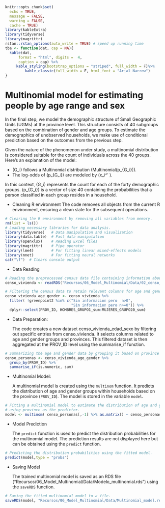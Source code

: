```r
knitr::opts_chunk$set(
  echo = TRUE,
  message = FALSE,
  warning = FALSE,
  cache = TRUE)
library(kableExtra)
library(tidyverse)
library(magrittr)
rstan::rstan_options(auto_write = TRUE) # speed up running time 
tba <- function(dat, cap = NA){
  kable(dat,
      format = "html", digits =  4,
      caption = cap) %>% 
     kable_styling(bootstrap_options = "striped", full_width = F)%>%
         kable_classic(full_width = F, html_font = "Arial Narrow")
}
```


# Multinomial model for estimating people by age range and sex

In the final step, we model the demographic structure of Small Geographic Units (UGMs) at the province level. This structure consists of 40 subgroups based on the combination of gender and age groups. To estimate the demographics of unobserved households, we make use of conditional prediction based on the outcomes from the previous step.

Given the nature of the phenomenon under study, a multinomial distribution is considered suitable for the count of individuals across the 40 groups. Here's an explanation of the model:

- \(G_i\) follows a Multinomial distribution \(Multinomial(p_{G_i})\).
- The log-odds of \(p_{G_i}\) are modeled by \(x_i^' \beta\).

In this context, \(G_i\) represents the count for each of the forty demographic groups. \(p_{G_i}\) is a vector of size 40 containing the probabilities that a person classified in each group resides in a household.


-   Cleaning R environment
The code removes all objects from the current R environment, ensuring a clean slate for the subsequent operations.

```r
# Clearing the R environment by removing all variables from memory.
rm(list = ls())
# Loading necessary libraries for data analysis.
library(tidyverse)   # Data manipulation and visualization
library(data.table)  # Fast data manipulation
library(openxlsx)    # Reading Excel files
library(magrittr)    # Pipe operator
library(lme4)        # For fitting linear mixed-effects models
library(nnet)        # For fitting neural networks
cat("\f")  # Clears console output
```

-   Data Reading

```r
# Reading the preprocessed census data file containing information about households.
censo_vivienda <- readRDS("Recursos/06_Model_Multinomial/Data/02_censo_vivienda_personas.rds") 

# Filtering the census data to retain relevant columns for age and gender analysis.
censo_vivienda_age_gender <- censo_vivienda %>% 
  filter( !greenpoint2 %in% c("Sin informacion pero  n>0", 
                              "Sin informacion pero n>=0")) %>% 
  dplyr::select(PROV_ID, HOMBRES_GRUPO1_sum:MUJERES_GRUPO20_sum)
```

-   Data Preparation:

    The code creates a new dataset censo_vivienda_edad_sexo by filtering out specific entries from censo_vivienda. It selects columns related to age and gender groups and provinces. This filtered dataset is then aggregated at the PROV_ID level using the summarise_if function.

```r
# Summarizing the age and gender data by grouping it based on province (PROV_ID).
censo_personas <- censo_vivienda_age_gender %>% 
  group_by(PROV_ID) %>% 
  summarise_if(is.numeric, sum)
```

-   Multinomial Model:

    A multinomial model is created using the `multinom` function. It predicts the distribution of age and gender groups within households based on the province (`PROV_ID`). The model is stored in the variable `model`.

```r
# Fitting a multinomial model to estimate the distribution of age and gender within households,
# using province as the predictor.
model <- multinom( censo_personas[,-1] %>% as.matrix() ~ censo_personas$PROV_ID)
```

-   Model Prediction

    The `predict` function is used to predict the distribution probabilities for the multinomial model. The prediction results are not displayed here but can be obtained using the `predict` function.

```r
# Predicting the distribution probabilities using the fitted model.
predict(model,type = "probs")
```
-   Saving Model

    The trained multinomial model is saved as an RDS file ("Recursos/06_Model_Multinomial/Data/Modelo_multinomial.rds") using the `saveRDS` function.

```r
# Saving the fitted multinomial model to a file.
saveRDS(model, "Recursos/06_Model_Multinomial/Data/Multinomial_model.rds")
```

